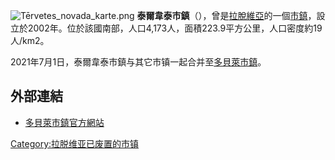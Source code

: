 {{expand|time=2016-11-05T13:56:25+00:00}}
{{unreferenced|time=2016-11-05T13:56:25+00:00}}
[[File:Tērvetes_novada_karte.png|right]]
'''泰爾韋泰市鎮'''（{{lang-lv|Tērvetes novads}}），曾是[[拉脫維亞|拉脫維亞]]的一個[[拉脫維亞行政區劃|市鎮]]，設立於2002年。位於該國南部，人口4,173人，面積223.9平方公里，人口密度約19人/km2。

2021年7月1日，泰爾韋泰市鎮与其它市镇一起合并至[[多貝萊市鎮|多貝萊市鎮]]。

==外部連結==
* [https://www.dobele.lv/ 多貝萊市鎮官方網站] {{Wayback|url=https://www.dobele.lv/ |date=20210608171122 }} {{lv}} {{en}} {{ru}} {{lt icon}}

{{Latvia-geo-stub}}
[[Category:拉脱维亚已废置的市镇|Category:拉脱维亚已废置的市镇]]